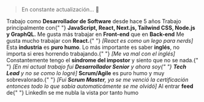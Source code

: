> En constante actualización... 🚧

<TextWithEmoji emoji="👨‍💼">
  Trabajo como <strong>Desarrollador de Software</strong> desde hace 5 años
</TextWithEmoji>
<TextWithEmoji emoji="🛠️">
  Trabajo principalmente con{" "}
  <strong>JavaScript, React, Next.js, Tailwind CSS, Node.js y GraphQL.</strong> Me gusta
  más trabajar en <strong>Front-end</strong> que en <strong>Back-end</strong>
</TextWithEmoji>
<TextWithEmoji emoji="🤓">
  Me gusta mucho trabajar con <strong>React.</strong>{" "}
  <i>[React es como un lego para nerds]</i>
</TextWithEmoji>
<TextWithEmoji emoji="👀">
  Esta <strong>industria</strong> es <strong>puro humo</strong>. Lo más importante es
  saber <strong>inglés</strong>, no importa si eres horrendo trabajando.{" "}
  <i>[Me va mal con el inglés]</i>
</TextWithEmoji>
<TextWithEmoji emoji="😐">
  Constantemente tengo el <strong>síndrome del impostor</strong> y siento que no se nada.{" "}
  <i>
    [En mi actual trabajo fui <strong>Desarrollador Senior</strong> y ahora soy{" "}
    <strong>Tech Lead</strong> y no se como lo logré]
  </i>
</TextWithEmoji>
<TextWithEmoji emoji="😴">
  <strong>Scrum/Agile</strong> es puro humo y muy sobrevalorado.{" "}
  <i>
    [Fui <strong>Scrum Master</strong>, ya se me venció la certificación entonces todo lo
    que sabía automaticámente se me olvidó]
  </i>
</TextWithEmoji>
<TextWithEmoji emoji="🤡">
  Al entrar <strong>feed</strong> de{" "}
  <Link href="https://www.linkedin.com/in/diegofrayo">LinkedIn</Link> se me nubla la vista
  por tanto humo
</TextWithEmoji>
